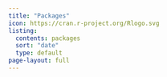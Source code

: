 ```yaml
---
title: "Packages"
icon: https://cran.r-project.org/Rlogo.svg
listing:
  contents: packages
  sort: "date"
  type: default
page-layout: full  
---
```


